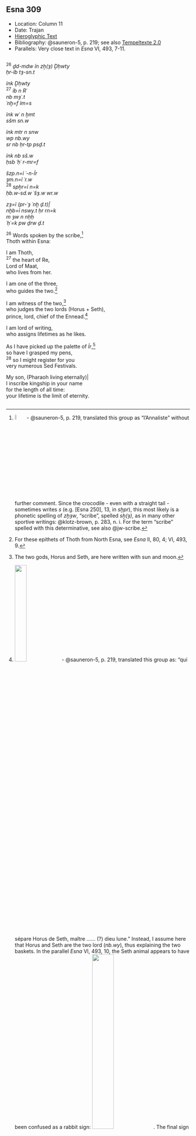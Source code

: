 ## Esna 309 {-}  
  
<style>  
  
  .col2 {  
    columns: 2 320px;         /* number of columns and width in pixels*/  
    -webkit-columns: 2 320px; /* chrome, safari */  
    -moz-columns: 2 320px;    /* firefox */  
    -webkit-column-break-inside: avoid;  
    -page-break-inside: avoid;  
    -break-inside: avoid;  
  }  
  
</style>  

- Location: Column 11
- Date: Trajan 
- [Hieroglyphic Text](https://www.ifao.egnet.net/uploads/publications/enligne/Temples-Esna003.pdf#page=270){target="_blank"}
- Bibliography: @sauneron-5, p. 219; see also [Tempeltexte 2.0](http://www.tempeltexte.uni-tuebingen.de/portal/#/text-detail/1157){target="_blank"}
- Parallels: Very close text in *Esna* VI, 493, 7-11.


<div class="col2">  


^26^ *ḏd-mdw ỉn zẖ(ȝ) Ḏḥwty  *  
*ḥr-ỉb tȝ-sn.t  *  
     
*ỉnk Ḏḥwty  *  
^27^ *ỉb n Rʿ  *  
*nb mȝʿ.t  *  
*ʿnḫ=f ỉm=s  *  
    
*ỉnk wʿ n ḫmt  *  
*sšm sn.w  *  
     
*ỉnk mtr n snw  *  
*wp nb.wy  *  
*sr nb ḥr-tp psḏ.t  *  
    
*ỉnk nb sš.w   *  
*ḥsb ʿḥʿ r-mr=f  *  
    
*šzp.n=ỉ ʿ-n-Ỉr  *  
*ȝm.n=ỉ ʿr.w  *  
^28^ *spẖr=ỉ n=k   *  
*ḥb.w-sd.w ʿšȝ.w wr.w  *  
    
*zȝ=ỉ (pr-ʿȝ ʿnḫ ḏ.t)|  *  
*nḫb=ỉ nswy.t ḥr rn=k  *  
*m ȝw n nḥḥ  *  
*ʿḥʿ=k pw ḏrw ḏ.t  *  
   
^26^ Words spoken by the scribe,[^fn-309-1]   
Thoth within Esna:  
  
I am Thoth,  
^27^ the heart of Re,  
Lord of Maat,  
who lives from her.  
  
I am one of the three,  
who guides the two.[^fn-309-2]  
  
I am witness of the two,[^fn-309-3]  
who judges the two lords (Horus + Seth),  
prince, lord, chief of the Ennead.[^fn-309-3b]   
  
I am lord of writing,  
who assigns lifetimes as he likes.  
  
As I have picked up the palette of *Ỉr*,[^fn-309-4]  
so have I grasped my pens,  
^28^ so I might register for you  
very numerous Sed Festivals.  
  
My son, (Pharaoh living eternally)|  
I inscribe kingship in your name  
for the length of all time:  
your lifetime is the limit of eternity.  

</div>

[^fn-309-1]: ![](./images/309_26_1.png){width=6%} - @sauneron-5, p. 219, translated this group as "l'Annaliste" without further comment. Since the crocodile - even with a straight tail -  sometimes writes *s* (e.g. [Esna 250], 13, in *sḫpr*), this most likely is a phonetic spelling of *zḫȝw*, "scribe", spelled *sḫ(ȝ)*, as in many other sportive writings: @klotz-brown, p. 283, n. i. For the term "scribe" spelled with this determinative, see also @jw-scribe.
[^fn-309-2]: For these epithets of Thoth from North Esna, see *Esna* II, 80, 4; VI, 493, 9.
[^fn-309-3]: The two gods, Horus and Seth, are here written with sun and moon.
[^fn-309-3b]: ![](./images/309_27.png){width=26%} - @sauneron-5, p. 219, translated this group as: "qui sépare Horus de Seth, maître ...... (?) dieu lune." Instead, I assume here that Horus and Seth are the two lord (*nb.wy*), thus explaining the two baskets. In the parallel *Esna* VI, 493, 10, the Seth animal appears to have been confused as a rabbit sign: ![](./images/493_10.png){width=35%}.  The final sign uses the rare value of a moon or Khonsu to write *nb*, derived from its frequent use in the expression *rʿ-nb*, "daily." 
[^fn-309-4]: Cf. @cauville-scribe, p. 186.